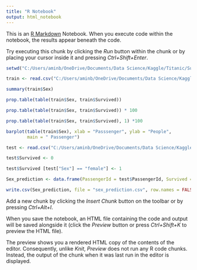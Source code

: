 ---
title: "R Notebook"
output: html_notebook
---

This is an [R Markdown](http://rmarkdown.rstudio.com) Notebook. When you execute code within the notebook, the results appear beneath the code. 

Try executing this chunk by clicking the *Run* button within the chunk or by placing your cursor inside it and pressing *Ctrl+Shift+Enter*. 
```{r}
setwd("C:/Users/aminb/OneDrive/Documents/Data Science/Kaggle/Titanic/Submission")
```

```{r}
train <- read.csv("C:/Users/aminb/OneDrive/Documents/Data Science/Kaggle/Titanic/data/train.csv")

```

```{r}
summary(train$Sex)

```
```{r}
prop.table(table(train$Sex, train$Survived))
``` 
```{r}
prop.table(table(train$Sex, train$Survived)) * 100
```
```{r}
prop.table(table(train$Sex, train$Survived), 1) *100
```
```{r}
barplot(table(train$Sex), xlab = "Passsenger", ylab = "People",
        main = " Passenger")
```
```{r}
test <- read.csv("C:/Users/aminb/OneDrive/Documents/Data Science/Kaggle/Titanic/data/test.csv")

```

```{r}
test$Survived <- 0
```

```{r}
test$Survived [test["Sex"] == "female"] <- 1
```

```{r}
Sex_prediction <- data.frame(PassengerId = test$PassengerId, Survived = test$Survived)

write.csv(Sex_prediction, file = "sex_prediction.csv", row.names = FALSE)
```



Add a new chunk by clicking the *Insert Chunk* button on the toolbar or by pressing *Ctrl+Alt+I*.

When you save the notebook, an HTML file containing the code and output will be saved alongside it (click the *Preview* button or press *Ctrl+Shift+K* to preview the HTML file).

The preview shows you a rendered HTML copy of the contents of the editor. Consequently, unlike *Knit*, *Preview* does not run any R code chunks. Instead, the output of the chunk when it was last run in the editor is displayed.
